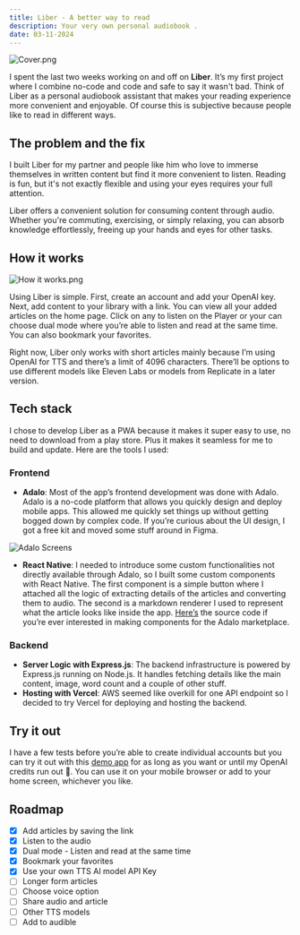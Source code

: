 ```yaml
---
title: Liber - A better way to read
description: Your very own personal audiobook .
date: 03-11-2024
---
```


![Cover.png](/blog/liber/cover.png)

I spent the last two weeks working on and off on **Liber**. It’s my first project where I combine no-code and code and safe to say it wasn't bad. Think of Liber as a personal audiobook assistant that makes your reading experience more convenient and enjoyable. Of course this is subjective because people like to read in different ways.

## The problem and the fix

I built Liber for my partner and people like him who love to immerse themselves in written content but find it more convenient to listen. Reading is fun, but it's not exactly flexible and using your eyes requires your full attention.

Liber offers a convenient solution for consuming content through audio. Whether you're commuting, exercising, or simply relaxing, you can absorb knowledge effortlessly, freeing up your hands and eyes for other tasks.

## How it works

![How it works.png](/blog/liber/how-it-works.png)

Using Liber is simple. First, create an account and add your OpenAI key. Next, add content to your library with a link. You can view all your added articles on the home page. Click on any to listen on the Player or your can choose dual mode where you’re able to listen and read at the same time. You can also bookmark your favorites.

Right now, Liber only works with short articles mainly because I’m using OpenAI for TTS and there’s a limit of 4096 characters. There’ll be options to use different models like Eleven Labs or models from Replicate in a later version.

## Tech stack

I chose to develop Liber as a PWA because it makes it super easy to use, no need to download from a play store. Plus it makes it seamless for me to build and update. Here are the tools I used:

### **Frontend**

- **Adalo**: Most of the app’s frontend development was done with Adalo. Adalo is a no-code platform that allows you quickly design and deploy mobile apps. This allowed me quickly set things up without getting bogged down by complex code. If you’re curious about the UI design, I got a free kit and moved some stuff around in Figma.

![Adalo Screens](/blog/liber/adalo-screens.png)

- **React Native**: I needed to introduce some custom functionalities not directly available through Adalo, so I built some custom components with React Native. The first component is a simple button where I attached all the logic of extracting details of the articles and converting them to audio. The second is a markdown renderer I used to represent what the article looks like inside the app. [Here’s](https://github.com/Tammilore/adalo-markdown-renderer) the source code if you’re ever interested in making components for the Adalo marketplace.

### **Backend**

- **Server Logic with Express.js**: The backend infrastructure is powered by Express.js running on Node.js. It handles fetching details like the main content, image, word count and a couple of other stuff.
- **Hosting with Vercel**: AWS seemed like overkill for one API endpoint so I decided to try Vercel for deploying and hosting the backend.

## Try it out

I have a few tests before you’re able to create individual accounts but you can try it out with this [demo app](https://liber.adalo.com/demo) for as long as you want or until my OpenAI credits run out 🥲. You can use it on your mobile browser or add to your home screen, whichever you like.

## Roadmap

- [x] Add articles by saving the link
- [x] Listen to the audio
- [x] Dual mode - Listen and read at the same time
- [x] Bookmark your favorites
- [x] Use your own TTS AI model API Key
- [ ] Longer form articles
- [ ] Choose voice option
- [ ] Share audio and article
- [ ] Other TTS models
- [ ] Add to audible
